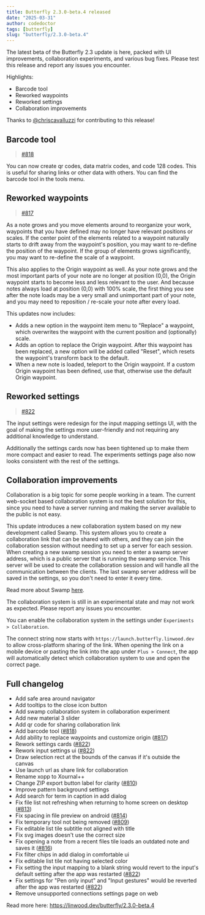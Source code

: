 ```yaml
---
title: Butterfly 2.3.0-beta.4 released  
date: "2025-03-31"  
author: codedoctor  
tags: [butterfly]  
slug: "butterfly/2.3.0-beta.4"  
---
```


The latest beta of the Butterfly 2.3 update is here, packed with UI improvements, collaboration experiments, and various bug fixes. Please test this release and report any issues you encounter.

Highlights:

- Barcode tool
- Reworked waypoints
- Reworked settings
- Collaboration improvements

Thanks to [@chriscavalluzzi](https://github.com/chriscavalluzzi) for contributing to this release!

## Barcode tool

> [#818](https://github.com/LinwoodDev/Butterfly/issues/818)

You can now create qr codes, data matrix codes, and code 128 codes. This is useful for sharing links or other data with others.
You can find the barcode tool in the tools menu.

## Reworked waypoints

> [#817](https://github.com/LinwoodDev/Butterfly/pull/817)

As a note grows and you move elements around to reorganize your work, waypoints that you have defined may no longer have relevant positions or scales. If the center point of the elements related to a waypoint naturally starts to drift away from the waypoint's position, you may want to re-define the position of the waypoint. If the group of elements grows significantly, you may want to re-define the scale of a waypoint.

This also applies to the Origin waypoint as well. As your note grows and the most important parts of your note are no longer at position (0,0), the Origin waypoint starts to become less and less relevant to the user. And because notes always load at position (0,0) with 100% scale, the first thing you see after the note loads may be a very small and unimportant part of your note, and you may need to reposition / re-scale your note after every load.

This updates now includes:

* Adds a new option in the waypoint item menu to "Replace" a waypoint, which overwrites the waypoint with the current position and (optionally) scale.
* Adds an option to replace the Origin waypoint. After this waypoint has been replaced, a new option will be added called "Reset", which resets the waypoint's transform back to the default.
* When a new note is loaded, teleport to the Origin waypoint. If a custom Origin waypoint has been defined, use that, otherwise use the default Origin waypoint.

## Reworked settings

> [#822](https://github.com/LinwoodDev/Butterfly/pull/822)

The input settings were redesign for the input mapping settings UI, with the goal of making the settings more user-friendly and not requiring any additional knowledge to understand.

Additionally the settings cards now has been tightened up to make them more compact and easier to read. The experiments settings page also now looks consistent with the rest of the settings.

## Collaboration improvements

Collaboration is a big topic for some people working in a team.
The current web-socket based collaboration system is not the best solution for this, since you need to have a server running and making the server available to the public is not easy.

This update introduces a new collaboration system based on my new development called Swamp. This system allows you to create a collaboration link that can be shared with others, and they can join the collaboration session without needing to set up a server for each session. When creating a new swamp session you need to enter a swamp server address, which is a public server that is running the swamp service. This server will be used to create the collaboration session and will handle all the communication between the clients. The last swamp server address will be saved in the settings, so you don't need to enter it every time.

Read more about Swamp [here](https://swamp.linwood.dev/docs/v1/intro).

The collaboration system is still in an experimental state and may not work as expected. Please report any issues you encounter.

You can enable the collaboration system in the settings under `Experiments > Collaboration`.

The connect string now starts with `https://launch.butterfly.linwood.dev` to allow cross-platform sharing of the link. When opening the link on a mobile device or pasting the link into the app under `Plus > Connect`, the app will automatically detect which collaboration system to use and open the correct page.

## Full changelog

* Add safe area around navigator
* Add tooltips to the close icon button
* Add swamp collaboration system in collaboration experiment
* Add new material 3 slider
* Add qr code for sharing collaboration link
* Add barcode tool ([#818](https://github.com/LinwoodDev/Butterfly/issues/818))
* Add ability to replace waypoints and customize origin ([#817](https://github.com/LinwoodDev/Butterfly/pull/817))
* Rework settings cards ([#822](https://github.com/LinwoodDev/Butterfly/pull/822))
* Rework input settings ui ([#822](https://github.com/LinwoodDev/Butterfly/pull/822))
* Draw selection rect at the bounds of the canvas if it's outside the canvas
* Use launch url as share link for collaboration
* Rename xopp to Xournal++
* Change ZIP export button label for clarity ([#810](https://github.com/LinwoodDev/Butterfly/pull/810))
* Improve pattern background settings
* Add search for term in caption in add dialog
* Fix file list not refreshing when returning to home screen on desktop ([#813](https://github.com/LinwoodDev/Butterfly/issues/813))
* Fix spacing in file preview on android ([#814](https://github.com/LinwoodDev/Butterfly/issues/814))
* Fix temporary tool not being removed ([#809](https://github.com/LinwoodDev/Butterfly/issues/809))
* Fix editable list tile subtitle not aligned with title
* Fix svg images doesn't use the correct size
* Fix opening a note from a recent files tile loads an outdated note and saves it ([#816](https://github.com/LinwoodDev/Butterfly/issues/816))
* Fix filter chips in add dialog in comfortable ui
* Fix editable list tile not having selected color
* Fix setting the input mapping to a blank string would revert to the input's default setting after the app was restarted ([#822](https://github.com/LinwoodDev/Butterfly/pull/822))
* Fix settings for "Pen only input" and "Input gestures" would be reverted after the app was restarted ([#822](https://github.com/LinwoodDev/Butterfly/pull/822))
* Remove unsupported connections settings page on web

Read more here: https://linwood.dev/butterfly/2.3.0-beta.4
